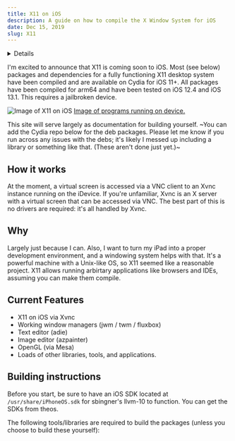 ```yaml
---
title: X11 on iOS
description: A guide on how to compile the X Window System for iOS
date: Dec 15, 2019
slug: X11
---
```


<Details summary={'Please read'}>
  While the content below may be useful to some, the Cydia repository is no
  longer available due to the maintaince overhead and my loss of interest. If
  you still want X11 on iOS/iPadOS, check out the{' '}
  <a href="https://github.com/ProcursusTeam/Procursus">Procursus project</a>.
</Details>

I'm excited to announce that X11 is coming soon to iOS. Most (see below) packages and dependencies for a fully functioning X11 desktop system have been compiled and are available on Cydia for iOS 11+. All packages have been compiled for arm64 and have been tested on iOS 12.4 and iOS 13.1. This requires a jailbroken device.

<Image
  src="/blog/X11/x11.png"
  alt="Image of X11 on iOS"
  width={600}
  height={400}
/>
[Image of programs running on device.](/blog/X11/onipad.jpg)

This site will serve largely as documentation for building yourself. ~You can add the Cydia repo below for the deb packages. Please let me know if you run across any issues with the debs; it's likely I messed up including a library or something like that. (These aren't done just yet.)~

## How it works

At the moment, a virtual screen is accessed via a VNC client to an Xvnc instance running on the iDevice. If you're unfamiliar, Xvnc is an X server with a virtual screen that can be accessed via VNC. The best part of this is no drivers are required: it's all handled by Xvnc.

## Why

Largely just because I can. Also, I want to turn my iPad into a proper development environment, and a windowing system helps with that. It's a powerful machine with a Unix-like OS, so X11 seemed like a reasonable project. X11 allows running arbirtary applications like browsers and IDEs, assuming you can make them compile.

## Current Features

- X11 on iOS via Xvnc
- Working window managers (jwm / twm / fluxbox)
- Text editor (adie)
- Image editor (azpainter)
- OpenGL (via Mesa)
- Loads of other libraries, tools, and applications.

## Building instructions

Before you start, be sure to have an iOS SDK located at `/usr/share/iPhoneOS.sdk` for sbingner's llvm-10 to function. You can get the SDKs from theos.

The following tools/libraries are required to build the packages (unless you choose to build these yourself):
